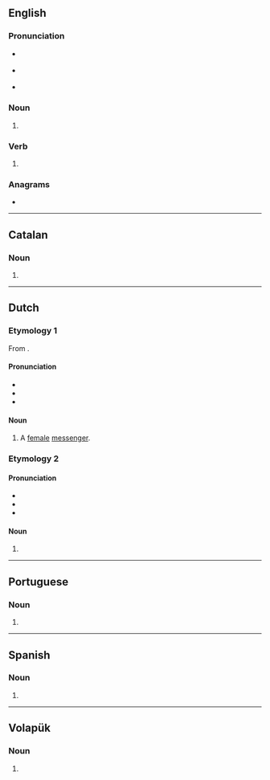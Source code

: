 {{also|bodeš|bødes}}
==English==

===Pronunciation===
* {{a|RP}} {{IPA|en|/bəʊdz/}}
* {{a|GenAm}} {{IPA|en|/boʊdz/}}
* {{rhymes|en|əʊdz}}

===Noun===
{{head|en|noun form}}

# {{plural of|en|bode}}

===Verb===
{{head|en|verb form}}

# {{en-third-person singular of|bode}}

===Anagrams===
* {{anagrams|en|a=bdeos|Debos}}

----

==Catalan==

===Noun===
{{head|ca|noun form}}

# {{plural of|ca|boda}}

----

==Dutch==

===Etymology 1===
From {{suf|nl|bode|es}}.

====Pronunciation====
* {{IPA|nl|/boːˈdɛs/}}
* {{hyphenation|nl|bo|des}}
* {{rhymes|nl|ɛs}}

====Noun====
{{nl-noun|f|-en|-}}

# {{lb|nl|rare|archaic|literary}} A [[female]] [[messenger]].

===Etymology 2===
{{nonlemma}}

====Pronunciation====
* {{IPA|nl|/ˈboː.dəs/}}
* {{hyphenation|nl|bo|des}}
* {{rhymes|nl|oːdəs}}

====Noun====
{{head|nl|noun plural form}}

# {{plural of|nl|bode}}

----

==Portuguese==

===Noun===
{{head|pt|noun plural form}}

# {{plural of|pt|bode}}

----

==Spanish==

===Noun===
{{head|es|noun plural form}}

# {{plural of|es|bode}}

----

==Volapük==

===Noun===
{{head|vo|noun form}}

# {{inflection of|vo|bod||dat|p}}